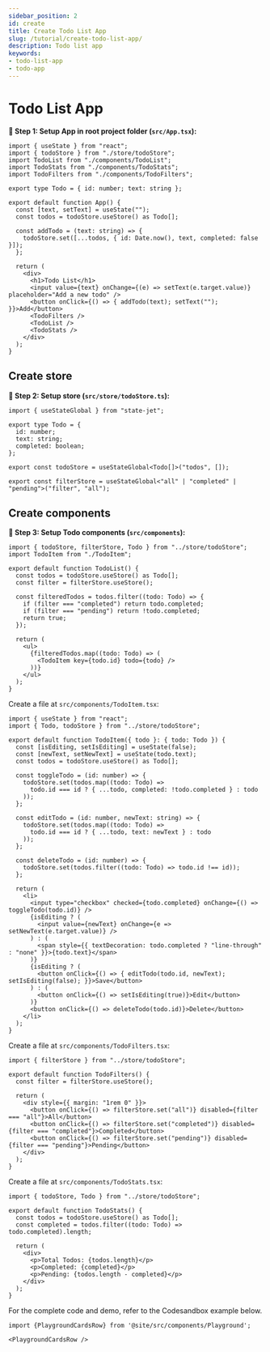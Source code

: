 ```yaml
---
sidebar_position: 2
id: create
title: Create Todo List App
slug: /tutorial/create-todo-list-app/
description: Todo list app
keywords:
- todo-list-app
- todo-app
---
```


# Todo List App

**🔹 Step 1: Setup App in root project folder (`src/App.tsx`):**

```tsx title="src/App.tsx"
import { useState } from "react";
import { todoStore } from "./store/todoStore";
import TodoList from "./components/TodoList";
import TodoStats from "./components/TodoStats";
import TodoFilters from "./components/TodoFilters";

export type Todo = { id: number; text: string };

export default function App() {
  const [text, setText] = useState("");
  const todos = todoStore.useStore() as Todo[];

  const addTodo = (text: string) => {
    todoStore.set([...todos, { id: Date.now(), text, completed: false }]);
  };

  return (
    <div>
      <h1>Todo List</h1>
      <input value={text} onChange={(e) => setText(e.target.value)} placeholder="Add a new todo" />
      <button onClick={() => { addTodo(text); setText(""); }}>Add</button>
      <TodoFilters />
      <TodoList />
      <TodoStats />
    </div>
  );
}
```

## Create store

**🔹 Step 2: Setup store (`src/store/todoStore.ts`):**

```Ts title="src/store/todoStore.ts"
import { useStateGlobal } from "state-jet";

export type Todo = {
  id: number;
  text: string;
  completed: boolean;
};

export const todoStore = useStateGlobal<Todo[]>("todos", []);

export const filterStore = useStateGlobal<"all" | "completed" | "pending">("filter", "all");
```

## Create components

**🔹 Step 3: Setup Todo components (`src/components`):**

```tsx title="src/components/TodoList.tsx"
import { todoStore, filterStore, Todo } from "../store/todoStore";
import TodoItem from "./TodoItem";

export default function TodoList() {
  const todos = todoStore.useStore() as Todo[];
  const filter = filterStore.useStore();

  const filteredTodos = todos.filter((todo: Todo) => {
    if (filter === "completed") return todo.completed;
    if (filter === "pending") return !todo.completed;
    return true;
  });

  return (
    <ul>
      {filteredTodos.map((todo: Todo) => (
        <TodoItem key={todo.id} todo={todo} />
      ))}
    </ul>
  );
}
```

Create a file at `src/components/TodoItem.tsx`:

```tsx title="src/components/TodoItem.tsx"
import { useState } from "react";
import { Todo, todoStore } from "../store/todoStore";

export default function TodoItem({ todo }: { todo: Todo }) {
  const [isEditing, setIsEditing] = useState(false);
  const [newText, setNewText] = useState(todo.text);
  const todos = todoStore.useStore() as Todo[];

  const toggleTodo = (id: number) => {
    todoStore.set(todos.map((todo: Todo) => 
      todo.id === id ? { ...todo, completed: !todo.completed } : todo
    ));
  };

  const editTodo = (id: number, newText: string) => {
    todoStore.set(todos.map((todo: Todo) => 
      todo.id === id ? { ...todo, text: newText } : todo
    ));
  };
  
  const deleteTodo = (id: number) => {
    todoStore.set(todos.filter((todo: Todo) => todo.id !== id));
  };
  
  return (
    <li>
      <input type="checkbox" checked={todo.completed} onChange={() => toggleTodo(todo.id)} />
      {isEditing ? (
        <input value={newText} onChange={e => setNewText(e.target.value)} />
      ) : (
        <span style={{ textDecoration: todo.completed ? "line-through" : "none" }}>{todo.text}</span>
      )}
      {isEditing ? (
        <button onClick={() => { editTodo(todo.id, newText); setIsEditing(false); }}>Save</button>
      ) : (
        <button onClick={() => setIsEditing(true)}>Edit</button>
      )}
      <button onClick={() => deleteTodo(todo.id)}>Delete</button>
    </li>
  );
}
```

Create a file at `src/components/TodoFilters.tsx`:

```tsx title="src/components/TodoFilters.tsx"
import { filterStore } from "../store/todoStore";

export default function TodoFilters() {
  const filter = filterStore.useStore();

  return (
    <div style={{ margin: "1rem 0" }}>
      <button onClick={() => filterStore.set("all")} disabled={filter === "all"}>All</button>
      <button onClick={() => filterStore.set("completed")} disabled={filter === "completed"}>Completed</button>
      <button onClick={() => filterStore.set("pending")} disabled={filter === "pending"}>Pending</button>
    </div>
  );
}
```

Create a file at `src/components/TodoStats.tsx`:

```tsx title="src/components/TodoStats.tsx"
import { todoStore, Todo } from "../store/todoStore";

export default function TodoStats() {
  const todos = todoStore.useStore() as Todo[];
  const completed = todos.filter((todo: Todo) => todo.completed).length;

  return (
    <div>
      <p>Total Todos: {todos.length}</p>
      <p>Completed: {completed}</p>
      <p>Pending: {todos.length - completed}</p>
    </div>
  );
}
```

For the complete code and demo, refer to the Codesandbox example below.

```mdx-code-block
import {PlaygroundCardsRow} from '@site/src/components/Playground';

<PlaygroundCardsRow />
```
